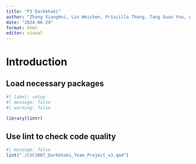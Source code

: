 ```yaml
---
title: "P3 Darkkhaki"
author: "Zhang XiangHui, Lin Weichen, Priscilla Thung, Tang Guan You, Arshad Bin Mazlan, Wong Jing Yong Shawn"
date: "2024-06-29"
format: html
editor: visual
---
```


# Introduction

## Load necessary packages

```r
#| label: setup
#| message: false
#| warning: false

library(lintr)
```

## Use lint to check code quality

```r
#| message: false
lint("./CSC3007_Darkkhaki_Team_Project_v3.qmd")
```
